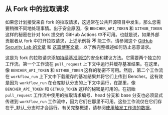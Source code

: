 
## 从 Fork 中的拉取请求

如果您计划接受来自 fork 的拉取请求，这通常在公共开源项目中发生，那么您需要稍微不同地处理事情。出于安全原因，像 `BENCHER_API_TOKEN` 和 `GITHUB_TOKEN` 这样的秘密在针对 fork 提交的 GitHub Actions 中不可用。也就是说，如果外部贡献者从 fork 中打开拉取请求，上述示例将 **不** 能工作。请参阅这个 [GitHub Security Lab 的文章][github actions pwn requests] 和 [这篇博客文章][nathandavison.com blog]，以了解完整概述如何防止恶意请求。

[github actions pwn requests]: https://securitylab.github.com/research/github-actions-preventing-pwn-requests/
[nathandavison.com blog]: https://nathandavison.com/blog/github-actions-and-the-threat-of-malicious-pull-requests

这是为 fork 的拉取请求添加[持续基准测试][continuous benchmarking]的安全和建议方法。它需要两个独立的工作流。第一个工作流在 `pull_request` 上下文中运行并缓存基准结果。在这里，像 `BENCHER_API_TOKEN` 和 `GITHUB_TOKEN` 这样的秘密不可用。然后，第二个工作流在 `workflow_run` 上下文中下载缓存的基准结果并将它们上传到 Bencher。这有效是因为 `workflow_run` 在仓库默认分支的上下文中运行，在那里，像 `BENCHER_API_TOKEN` 和 `GITHUB_TOKEN` 这样的秘密是可用的。在初始 `pull_request` 工作流中使用的拉取请求编号、head 分支和 base 分支也必须显式传递到 `workflow_run` 工作流中，因为它们在那里不可用。这些工作流仅在它们存在于_默认_分支时才会运行。有关完整概述，请参阅[使用触发工作流的数据][github actions trigger workflow]。

[github actions trigger workflow]: https://docs.github.com/en/actions/using-workflows/

[continuous benchmarking]: /zh/docs/explanation/continuous-benchmarking/

<PullRequestsForkRun />

<PullRequestsForkTrack />

<PullRequestsForkClosed />